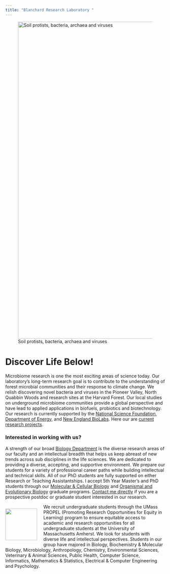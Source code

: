 ```yaml
---
title: "Blanchard Research Laboratory "
---
```


![Soil protists, bacteria, archaea and viruses](images/Alex.png){width="1000"}

# Discover Life Below!

Microbiome research is one the most exciting areas of science today. Our laboratory's long-term research goal is to contribute to the understanding of forest microbial communities and their response to climate change. We relish discovering novel bacteria and viruses in the Pioneer Valley, North Quabbin Woods and research sites at the Harvard Forest. Our local studies on underground microbiome communities provide a global perspective and have lead to applied applications in biofuels, probiotics and biotechnology. Our research is currently supported by the [National Science Foundation](http://www.nsf.gov/), [Department of Energy](http://energy.gov/), and [New England BioLabs](https://www.neb.com/research). Here our are [current research projects](OurResearch.html).


### Interested in working with us?

A strength of our broad [Biology Department](https://www.umass.edu/biology/) is the diverse research areas of our faculty and an intellectual breadth that helps us keep abreast of new trends across sub disciplines in the life sciences. We are dedicated to providing a diverse, accepting, and supportive environment. We prepare our students for a variety of professional career paths while building intellectual and technical skills. All of our PhD students are fully supported on either Research or Teaching Assistantships. I accept 5th Year Master's and PhD students through our [Molecular & Cellular Biology](https://www.umass.edu/molecular-cellular/) and [Organismal and Evolutionary Biology](https://www.umass.edu/organismic-evolutionary/) graduate programs. [Contact me directly](contact.html) if you are a prospective postdoc or graduate student interested in our research. 


<div>
<div style="float: left; position: relative; top: 0px; padding-right: 20px">
[![](images/linkedin_propel_square.png){width="100"}](https://propel.umass.edu/)
</div>

We recruit undergraduate students through the UMass PROPEL (Promoting Research Opportunities for Equity in Learning) program to ensure equitable access to academic and research opportunities for all undergraduate students at the University of Massachusetts Amherst. We look for students with diverse life and intellectual perspectives. Students in our group have majored in Biology, Biochemistry & Molecular Biology, Microbiology, Anthropology, Chemistry, Environmental Sciences, Veterinary & Animal Sciences, Public Health, Computer Science, Informatics, Mathematics & Statistics, Electrical & Computer Engineering and Psychology.


